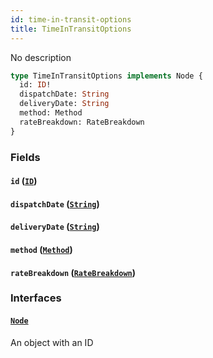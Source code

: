 ```yaml
---
id: time-in-transit-options
title: TimeInTransitOptions
---
```


No description

```graphql
type TimeInTransitOptions implements Node {
  id: ID!
  dispatchDate: String
  deliveryDate: String
  method: Method
  rateBreakdown: RateBreakdown
}
```

### Fields

#### `id` ([`ID`](../../order-view-service/scalars/id))

#### `dispatchDate` ([`String`](../../order-view-service/scalars/string))

#### `deliveryDate` ([`String`](../../order-view-service/scalars/string))

#### `method` ([`Method`](../../order-view-service/objects/method))

#### `rateBreakdown` ([`RateBreakdown`](../../order-view-service/objects/rate-breakdown))

### Interfaces

#### [`Node`](../../order-view-service/interfaces/node)

An object with an ID
